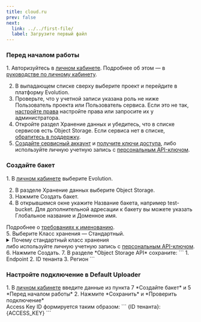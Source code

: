 ```yaml
---
title: cloud.ru
prev: false
next:
  link: ../../first-file/
  label: Загрузите первый файл
---
```


### Перед началом работы

<Steps>
1. Авторизуйтесь в <a href="https://console.sbercloud.ru/?_gl=1*1n8gks*_gcl_au*MTU5OTIwMzA5OC4xNzI0Njc4Njkz" target="blank">личном кабинете</a>.
  Подробнее об этом — в <a href="https://cloud.ru/docs/console/ug/topics/guides__auth.html" target="blank">руководстве по личному кабинету</a>.

2. В выпадающем списке сверху выберите проект и перейдите в платформу Evolution.
3. Проверьте, что у учетной записи указана роль не ниже Пользователь проекта или Пользователь сервиса. Если это не так, <a href="https://cloud.ru/docs/administration/ug/topics/guides__employees.html" target="blank">настройте права</a> настройте права или запросите их у администратора.
4. Откройте раздел Хранение данных и убедитесь, что в списке сервисов есть Object Storage. Если сервиса нет в списке, <a href="https://cloud.ru/docs/s3e/ug/contacts/technical-support.html" target="blank">обратитесь в поддержку</a>.
5. <a href="https://cloud.ru/docs/console_api/ug/topics/guides__service_accounts_create.html" target="_blank">Создайте сервисный аккаунт</a> и <a href="https://cloud.ru/docs/console_api/ug/topics/guides__service_accounts_key.html" target="_blank">получите ключи доступа</a>,
либо используйте личную учетную запись с <a href="https://cloud.ru/docs/console_api/ug/topics/guides__api_key.html" target="_blank">персональным API-ключом</a>.

</Steps>

### Создайте бакет

<Steps>
  1. В <a href="https://console.sbercloud.ru/?_gl=1*19coecb*_gcl_au*MTU5OTIwMzA5OC4xNzI0Njc4Njkz" target="blank"> личном кабинете</a> выберите Evolution.

  2. В разделе Хранение данных выберите Object Storage.
  3. Нажмите Создать бакет.
  4. В открывшемся окне укажите Название бакета, например test-bucket. Для дополнительной адресации к бакету вы можете указать Глобальное название и Доменное имя.
</Steps>
<Aside title="Примечание">
  Подробнее о <a href="https://cloud.ru/docs/s3e/ug/topics/guides__bucket-create.html#guides-bucket-create-name-bucket-requirements" target="blank">требованиях к именованию</a>.
</Aside>
<Steps>
  5. Выберите Класс хранения — Стандартный.
</Steps>
<details>
  <summary>Почему стандартный класс хранения</summary>
  Для стандартного хранилища существует <a href="https://cloud.ru/docs/s3e/ug/topics/overview__free-tier.html" target="_blank">уровень бесплатного пользования</a>.
  Он подходит для хранения данных, к которым нужен частый доступ: медиа, писем и документов.

  Если вы загружаете редкоиспользуемые бэкапы или архивы, выберите холодный или ледяной класс хранения.

  Стоимость хранения, исходящиего трафика и операций рассчитывается согласно <a href="https://cloud.ru/docs/s3e/ug/topics/pricing.html" target="_blank">правилам тарификации</a>.
</details>
  либо используйте личную учетную запись с <a href="https://cloud.ru/docs/console_api/ug/topics/guides__api_key.html" target="_blank">персональным API-ключом</a>.
<Steps>
  6. Нажмите Создать.
  7. В разделе *Object Storage API* сохраните:
</Steps>
```
1. Endpoint
2. ID тенанта
3. Регион
```

### Настройте подключение в Default Uploader

<Steps>
  1. В <a href="https://admin.defaultuploader.com">личном кабинете</a> введите данные из пункта 7 *Создайте бакет* и 5 *Перед началом работы*
  2. Нажмите *Сохранить* и *Проверить подключение*
</Steps>

<Aside title="Примечание">
  Access Key ID формируется таким образом:
  ```
  {ID тенанта}:{ACCESS_KEY}
  ```
</Aside>
